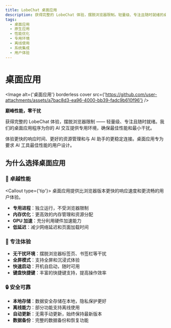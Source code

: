 ```yaml
---
title: LobeChat 桌面应用
description: 获得完整的 LobeChat 体验，摆脱浏览器限制。轻量级、专注且随时就绪的桌面应用，提供专用环境和最佳性能。
tags:
  - 桌面应用
  - 原生应用
  - 性能优化
  - 专用环境
  - 离线使用
  - 系统集成
  - 用户体验
---
```


# 桌面应用

<Image alt={'桌面应用'} borderless cover src={'https://github.com/user-attachments/assets/a7bac8d3-ea96-4000-bb39-fadc9b610f96'} />

**巅峰性能，零干扰**

获得完整的 LobeChat 体验，摆脱浏览器限制 —— 轻量级、专注且随时就绪。我们的桌面应用程序为你的 AI 交互提供专用环境，确保最佳性能和最小干扰。

体验更快的响应时间、更好的资源管理和与 AI 助手的更稳定连接。桌面应用专为要求 AI 工具最佳性能的用户设计。

## 为什么选择桌面应用

### 🚀 卓越性能

<Callout type={'tip'}>
  桌面应用提供比浏览器版本更快的响应速度和更流畅的用户体验。
</Callout>

- **专用进程**：独立运行，不受浏览器限制
- **内存优化**：更高效的内存管理和资源分配
- **GPU 加速**：充分利用硬件加速能力
- **低延迟**：减少网络延迟和页面加载时间

### 🎯 专注体验

- **无干扰环境**：摆脱浏览器标签页、书签栏等干扰
- **全屏模式**：支持全屏和沉浸式体验
- **快速启动**：开机自启动，随时可用
- **键盘快捷键**：丰富的快捷键支持，提高操作效率

### 🔒 安全可靠

- **本地存储**：数据安全存储在本地，隐私保护更好
- **离线能力**：部分功能支持离线使用
- **自动更新**：无需手动更新，始终保持最新版本
- **数据备份**：完整的数据备份和恢复功能
